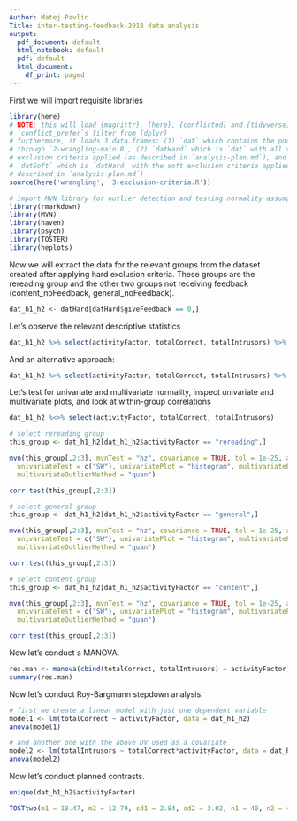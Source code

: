 ```yaml
---
Author: Matej Pavlic
Title: inter-testing-feedback-2018 data analysis
output:
  pdf_document: default
  html_notebook: default
  pdf: default
  html_document:
    df_print: paged
---
```


First we will import requisite libraries

```R
library(here)
# NOTE: this will load {magrittr}, {here}, {conflicted} and {tidyverse}. also,
# `conflict_prefer`s filter from {dplyr}
# furthermore, it loads 3 data.frames: (1) `dat` which contains the pooled data run
# through `2-wrangling-main.R`, (2) `datHard` which is `dat` with all the hard
# exclusion criteria applied (as described in `analysis-plan.md`), and (3)
# `datSoft` which is `datHard` with the soft exclusion criteria applied (as
# described in `analysis-plan.md`)
source(here('wrangling', '3-exclusion-criteria.R'))

# import MVN library for outlier detection and testing normality assumptions, and other libs
library(rmarkdown)
library(MVN)
library(haven)
library(psych)
library(TOSTER)
library(heplots)
```


Now we will extract the data for the relevant groups from the dataset created after applying hard exclusion criteria.
These groups are the rereading group and the other two groups not receiving feedback (content_noFeedback, general_noFeedback).

```R
dat_h1_h2 <- datHard[datHard$giveFeedback == 0,]
```


Let's observe the relevant descriptive statistics

```r
dat_h1_h2 %>% select(activityFactor, totalCorrect, totalIntrusors) %>% describeBy(dat_h1_h2$activityFactor, skew = TRUE, ranges = TRUE)
```


And an alternative approach:

```r
dat_h1_h2 %>% select(activityFactor, totalCorrect, totalIntrusors) %>% split(.$activityFactor) %>% map(summary)
```

Let's test for univariate and multivariate normality, inspect univariate and multivariate plots, and look at within-group correlations

```r
dat_h1_h2 %<>% select(activityFactor, totalCorrect, totalIntrusors)
```

```r
# select rereading group
this_group <- dat_h1_h2[dat_h1_h2$activityFactor == "rereading",] 

mvn(this_group[,2:3], mvnTest = "hz", covariance = TRUE, tol = 1e-25, alpha = 0.5, desc = TRUE, transform = "none",
  univariateTest = c("SW"), univariatePlot = "histogram", multivariatePlot = "qq",
  multivariateOutlierMethod = "quan")

corr.test(this_group[,2:3])
```

```r
# select general group
this_group <- dat_h1_h2[dat_h1_h2$activityFactor == "general",] 

mvn(this_group[,2:3], mvnTest = "hz", covariance = TRUE, tol = 1e-25, alpha = 0.5, desc = TRUE, transform = "none",
  univariateTest = c("SW"), univariatePlot = "histogram", multivariatePlot = "qq",
  multivariateOutlierMethod = "quan")

corr.test(this_group[,2:3])
```

```r
# select content group
this_group <- dat_h1_h2[dat_h1_h2$activityFactor == "content",] 

mvn(this_group[,2:3], mvnTest = "hz", covariance = TRUE, tol = 1e-25, alpha = 0.5, desc = TRUE, transform = "none",
  univariateTest = c("SW"), univariatePlot = "histogram", multivariatePlot = "qq",
  multivariateOutlierMethod = "quan")

corr.test(this_group[,2:3])
```

Now let's conduct a MANOVA.

```r
res.man <- manova(cbind(totalCorrect, totalIntrusors) ~ activityFactor, data = dat_h1_h2)
summary(res.man)
```

Now let's conduct Roy-Bargmann stepdown analysis.

```r
# first we create a linear model with just one dependent variable
model1 <- lm(totalCorrect ~ activityFactor, data = dat_h1_h2)
anova(model1)

# and another one with the above DV used as a covariate
model2 <- lm(totalIntrusors ~ totalCorrect*activityFactor, data = dat_h1_h2)
anova(model2)

```

Now let's conduct planned contrasts.

```r
unique(dat_h1_h2$activityFactor)

TOSTtwo(m1 = 10.47, m2 = 12.79, sd1 = 2.84, sd2 = 3.02, n1 = 40, n2 = 42, low_eqbound_d = -0.25, high_eqbound_d = 0.25)
```

